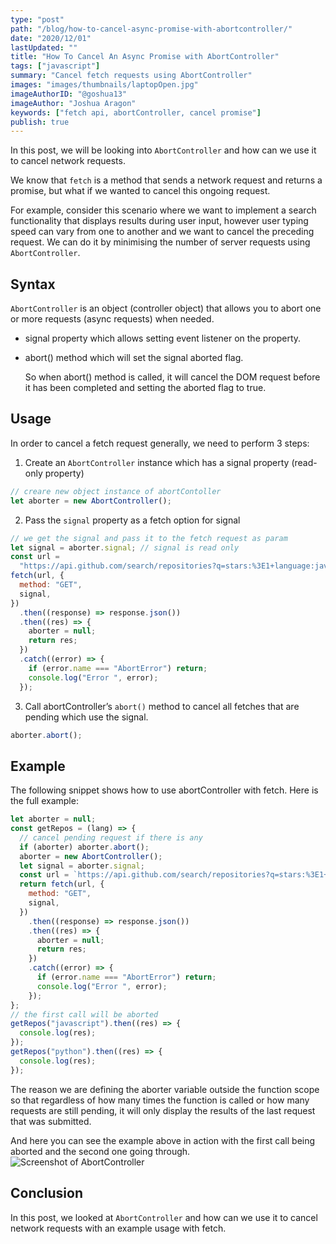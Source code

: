 ```yaml
---
type: "post"
path: "/blog/how-to-cancel-async-promise-with-abortcontroller/"
date: "2020/12/01"
lastUpdated: ""
title: "How To Cancel An Async Promise with AbortController"
tags: ["javascript"]
summary: "Cancel fetch requests using AbortController"
images: "images/thumbnails/laptopOpen.jpg"
imageAuthorID: "@goshua13"
imageAuthor: "Joshua Aragon"
keywords: ["fetch api, abortController, cancel promise"]
publish: true
---
```


In this post, we will be looking into `AbortController` and how can we use it to cancel network requests.

We know that `fetch` is a method that sends a network request and returns a promise, but what if we wanted to cancel this ongoing request.

For example, consider this scenario where we want to implement a search functionality that displays results during user input, however user typing speed can vary from one to another and we want to cancel the preceding request. We can do it by minimising the number of server requests using `AbortController`.

## Syntax

`AbortController` is an object (controller object) that allows you to abort one or more requests (async requests) when needed.

- signal property which allows setting event listener on the property.
- abort() method which will set the signal aborted flag.

  So when abort() method is called, it will cancel the DOM request before it has been completed and setting the aborted flag to true.

## Usage

In order to cancel a fetch request generally, we need to perform 3 steps:

1. Create an `AbortController` instance which has a signal property (read-only property)

```javascript
// creare new object instance of abortContoller
let aborter = new AbortController();
```

2. Pass the `signal` property as a fetch option for signal

```javascript
// we get the signal and pass it to the fetch request as param
let signal = aborter.signal; // signal is read only
const url =
  "https://api.github.com/search/repositories?q=stars:%3E1+language:javascript&sort=stars&order=desc&type=Repositories";
fetch(url, {
  method: "GET",
  signal,
})
  .then((response) => response.json())
  .then((res) => {
    aborter = null;
    return res;
  })
  .catch((error) => {
    if (error.name === "AbortError") return;
    console.log("Error ", error);
  });
```

3. Call abortController’s `abort()` method to cancel all fetches that are pending which use the signal.

```javascript
aborter.abort();
```

## Example

The following snippet shows how to use abortController with fetch. Here is the full example:

```javascript
let aborter = null;
const getRepos = (lang) => {
  // cancel pending request if there is any
  if (aborter) aborter.abort();
  aborter = new AbortController();
  let signal = aborter.signal;
  const url = `https://api.github.com/search/repositories?q=stars:%3E1+language:${lang}&sort=stars&order=desc&type=Repositories`;
  return fetch(url, {
    method: "GET",
    signal,
  })
    .then((response) => response.json())
    .then((res) => {
      aborter = null;
      return res;
    })
    .catch((error) => {
      if (error.name === "AbortError") return;
      console.log("Error ", error);
    });
};
// the first call will be aborted
getRepos("javascript").then((res) => {
  console.log(res);
});
getRepos("python").then((res) => {
  console.log(res);
});
```

The reason we are defining the aborter variable outside the function scope so that regardless of how many times the function is called or how many requests are still pending, it will only display the results of the last request that was submitted.

And here you can see the example above in action with the first call being aborted and the second one going through.
![Screenshot of AbortController](./networkRequests.png)

## Conclusion

In this post, we looked at `AbortController` and how can we use it to cancel network requests with an example usage with fetch.
